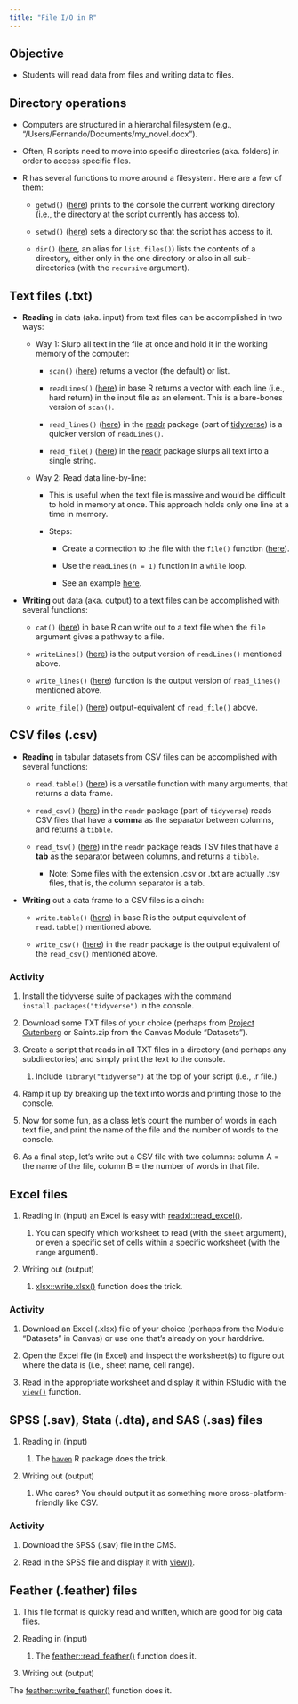 ```yaml
---
title: "File I/O in R"
---
```


## Objective

-   Students will read data from files and writing data to files.

## Directory operations

-   Computers are structured in a hierarchal filesystem (e.g., "/Users/Fernando/Documents/my_novel.docx").

-   Often, R scripts need to move into specific directories (aka. folders) in order to access specific files.

-   R has several functions to move around a filesystem. Here are a few of them:

    -   `getwd()` ([here](https://www.rdocumentation.org/packages/base/versions/3.6.2/topics/getwd)) prints to the console the current working directory (i.e., the directory at the script currently has access to).

    -   `setwd()` ([here](https://www.rdocumentation.org/packages/base/versions/3.6.2/topics/getwd)) sets a directory so that the script has access to it.

    -   `dir()` ([here](https://www.rdocumentation.org/packages/base/versions/3.6.2/topics/list.files), an alias for `list.files()`) lists the contents of a directory, either only in the one directory or also in all sub-directories (with the `recursive` argument).

## Text files (.txt)

-   **Reading** in data (aka. input) from text files can be accomplished in two ways:

    -   Way 1: Slurp all text in the file at once and hold it in the working memory of the computer:

        -   `scan()` ([here](https://www.rdocumentation.org/packages/base/versions/3.6.2/topics/scan){target="_blank"}) returns a vector (the default) or list.

        -   `readLines()` ([here](https://www.rdocumentation.org/packages/base/versions/3.6.2/topics/readLines)) in base R returns a vector with each line (i.e., hard return) in the input file as an element. This is a bare-bones version of `scan()`.

        -   `read_lines()` ([here](https://readr.tidyverse.org/reference/read_lines.html)) in the [readr](https://readr.tidyverse.org/) package (part of [tidyverse](https://www.tidyverse.org/)) is a quicker version of `readLines()`.

        -   `read_file()` ([here](https://readr.tidyverse.org/reference/read_file.html)) in the [readr](https://readr.tidyverse.org/) package slurps all text into a single string.

    -   Way 2: Read data line-by-line:

        -   This is useful when the text file is massive and would be difficult to hold in memory at once. This approach holds only one line at a time in memory.

        -   Steps:

            -   Create a connection to the file with the `file()` function ([here](https://www.rdocumentation.org/packages/base/versions/3.6.2/topics/connections)).

            -   Use the `readLines(n = 1)` function in a `while` loop.

            -   See an example [here](https://stackoverflow.com/a/35761217/2884875).

-   **Writing** out data (aka. output) to a text files can be accomplished with several functions:

    -   `cat()` ([here](https://www.rdocumentation.org/packages/base/versions/3.6.2/topics/cat)) in base R can write out to a text file when the `file` argument gives a pathway to a file.

    -   `writeLines()` ([here](https://www.rdocumentation.org/packages/base/versions/3.6.2/topics/writeLines)) is the output version of `readLines()` mentioned above.

    -   `write_lines()` ([here](https://readr.tidyverse.org/reference/read_lines.html)) function is the output version of `read_lines()` mentioned above.

    -   `write_file()` ([here](https://readr.tidyverse.org/reference/read_file.html)) output-equivalent of `read_file()` above.

## CSV files (.csv)

-   **Reading** in tabular datasets from CSV files can be accomplished with several functions:

    -   `read.table()` ([here](https://www.rdocumentation.org/packages/utils/versions/3.6.2/topics/read.table)) is a versatile function with many arguments, that returns a data frame.

    -   `read_csv()` ([here](https://readr.tidyverse.org/reference/read_delim.html)) in the `readr` package (part of `tidyverse`) reads CSV files that have a **comma** as the separator between columns, and returns a `tibble`.

    -   `read_tsv()` ([here](https://readr.tidyverse.org/reference/read_delim.html)) in the `readr` package reads TSV files that have a **tab** as the separator between columns, and returns a `tibble`.

        -   Note: Some files with the extension .csv or .txt are actually .tsv files, that is, the column separator is a tab.

-   **Writing** out a data frame to a CSV files is a cinch:

    -   `write.table()` ([here](https://www.rdocumentation.org/packages/utils/versions/3.6.2/topics/write.table)) in base R is the output equivalent of `read.table()` mentioned above.

    -   `write_csv()` ([here](https://readr.tidyverse.org/reference/write_delim.html)) in the `readr` package is the output equivalent of the `read_csv()` mentioned above.

### Activity

1.  Install the tidyverse suite of packages with the command `install.packages("tidyverse")` in the console.

2.  Download some TXT files of your choice (perhaps from [Project Gutenberg](https://www.gutenberg.org/) or Saints.zip from the Canvas Module "Datasets").

3.  Create a script that reads in all TXT files in a directory (and perhaps any subdirectories) and simply print the text to the console.

    1.  Include `library("tidyverse")` at the top of your script (i.e., .r file.)

4.  Ramp it up by breaking up the text into words and printing those to the console.

5.  Now for some fun, as a class let's count the number of words in each text file, and print the name of the file and the number of words to the console.

6.  As a final step, let's write out a CSV file with two columns: column A = the name of the file, column B = the number of words in that file.

## Excel files

1.  Reading in (input) an Excel is easy with [readxl::read_excel()](https://readxl.tidyverse.org/reference/read_excel.html).

    1.  You can specify which worksheet to read (with the `sheet` argument), or even a specific set of cells within a specific worksheet (with the `range` argument).

2.  Writing out (output)

    1.  [xlsx::write.xlsx()](http://www.sthda.com/english/wiki/r-xlsx-package-a-quick-start-guide-to-manipulate-excel-files-in-r#write-data-to-an-excel-file) function does the trick.

### Activity

1.  Download an Excel (.xlsx) file of your choice (perhaps from the Module "Datasets" in Canvas) or use one that's already on your harddrive.

2.  Open the Excel file (in Excel) and inspect the worksheet(s) to figure out where the data is (i.e., sheet name, cell range).

3.  Read in the appropriate worksheet and display it within RStudio with the [`view()`](https://tibble.tidyverse.org/reference/view.html) function.

## SPSS (.sav), Stata (.dta), and SAS (.sas) files

1.  Reading in (input)

    1.  The [`haven`](https://www.rdocumentation.org/packages/haven/versions/2.2.0) R package does the trick.

2.  Writing out (output)

    1.  Who cares? You should output it as something more cross-platform-friendly like CSV.

### **Activity**

1.  Download the SPSS (.sav) file in the CMS.

2.  Read in the SPSS file and display it with [view()](https://tibble.tidyverse.org/reference/view.html).

## Feather (.feather) files

1.  This file format is quickly read and written, which are good for big data files.

2.  Reading in (input)

    1.  The [feather::read_feather()](https://www.rdocumentation.org/packages/feather/versions/0.3.5) function does it.

3.  Writing out (output)

The [feather::write_feather()](https://www.rdocumentation.org/packages/feather/versions/0.3.5) function does it.
